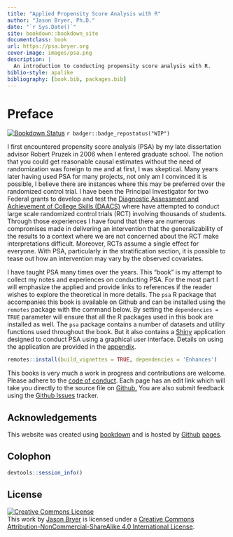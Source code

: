 ```yaml
--- 
title: "Applied Propensity Score Analysis with R"
author: "Jason Bryer, Ph.D."
date: "`r Sys.Date()`"
site: bookdown::bookdown_site
documentclass: book
url: https://psa.bryer.org
cover-image: images/psa.png
description: |
  An introduction to conducting propensity score analysis with R.
biblio-style: apalike
bibliography: [book.bib, packages.bib]
---
```


# Preface {-}

[![Bookdown Status](https://github.com/jbryer/psa/actions/workflows/bookdown.yaml/badge.svg)](https://github.com/jbryer/psa/actions/workflows/bookdown.yaml)
`r badger::badge_repostatus("WIP")`


I first encountered propensity score analysis (PSA) by my late dissertation advisor Robert Pruzek in 2006 when I entered graduate school. The notion that you could get reasonable causal estimates without the need of randomization was foreign to me and at first, I was skeptical. Many years later having used PSA for many projects, not only am I convinced it is possible, I believe there are instances where this may be preferred over the randomized control trial. I have been the Principal Investigator for two Federal grants to develop and test the [Diagnostic Assessment and Achievement of College Skills (DAACS)](https://daacs.net) where have attempted to conduct large scale randomized control trials (RCT) involving thousands of students. Through those experiences I have found that there are numerous compromises made in delivering an intervention that the generalizability of the results to a context where we are not concerned about the RCT make interpretations difficult. Moreover, RCTs assume a single effect for everyone. With PSA, particularly in the stratification section, it is possible to tease out how an intervention may vary by the observed covariates.

I have taught PSA many times over the years. This "book" is my attempt to collect my notes and experiences on conducting PSA. For the most part I will emphasize the applied and provide links to references if the reader wishes to explore the theoretical in more details. The `psa` R package that accompanies this book is available on Github and can be installed using the `remotes` package with the command below. By setting the `dependencies = TRUE` parameter will ensure that all the R packages used in this book are installed as well. The `psa` package contains a number of datasets and utility functions used throughout the book. But it also contains a [Shiny](https://shiny.rstudio.com) application designed to conduct PSA using a graphical user interface. Details on using the application are provided in the [appendix](#psa_shiny).

```r
remotes::install(build_vignettes = TRUE, dependencies = 'Enhances')
```

This books is very much a work in progress and contributions are welcome. Please adhere to the [code of conduct](https://github.com/jbryer/psa/blob/master/CODE_OF_CONDUCT.md). Each page has an edit link which will take you directly to the source file on [Github.](https://github.com/jbryer/psa) You are also submit feedback using the [Github Issues](https://github.com/jbryer/psa/issues) tracker.


## Acknowledgements {.unnumbered}

This website was created using [bookdown](https://bookdown.org) and is hosted by [Github](https://github.com/jbryer/psa) [pages](https://www.google.com/search?client=safari&rls=en&q=github+pages&ie=UTF-8&oe=UTF-8).

## Colophon {.unnumbered}

```r
devtools::session_info()
```

## License {.unnumbered}

<a rel="license" href="http://creativecommons.org/licenses/by-nc-sa/4.0/"><img alt="Creative Commons License" style="border-width:0" src="https://i.creativecommons.org/l/by-nc-sa/4.0/88x31.png" /></a><br />This work by [Jason Bryer](https://bryer.org/) is licensed under a <a rel="license" href="http://creativecommons.org/licenses/by-nc-sa/4.0/">Creative Commons Attribution-NonCommercial-ShareAlike 4.0 International License</a>.
